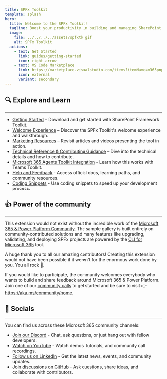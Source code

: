 ```yaml
---
title: SPFx Toolkit
template: splash
hero:
  title: Welcome to the SPFx Toolkit!
  tagline: Boost your productivity in building and managing SharePoint Framework solutions. 
  image:
    file: ../../../../assets/spfxtk.gif
    alt: SPFx Toolkit
  actions:
    - text: Get Started
      link: guides/getting-started
      icon: right-arrow
    - text: VS Code Marketplace
      link: https://marketplace.visualstudio.com/items?itemName=m365pnp.viva-connections-toolkit
      icon: external
      variant: secondary
---
```




<Introduction />


## 🔍 Explore and Learn
---

- [Getting Started](guides/getting-started) – Download and get started with SharePoint Framework Toolkit.
- [Welcome Experience](guides/welcome-experience) – Discover the SPFx Toolkit's welcome experience and walkthrough.
- [Marketing Resources](reference/marketing-resources) – Revisit articles and videos presenting the tool in action.
- [Technical Reference & Contributing Guidance](guides/contributing-guidance) – Dive into the technical details and how to contribute.
- [Microsoft 365 Agents Toolkit Integration](guides/m365-agents-toolkit) - Learn how this works with Teams Toolkit.
- [Help and Feedback](guides/help-feedback) - Access official docs, learning paths, and community resources.
- [Coding Snippets](guides/snippets) - Use coding snippets to speed up your development process.

## 👍 Power of the community
---

This extension would not exist without the incredible work of the [Microsoft 365 & Power Platform Community](https://pnp.github.io/). The sample gallery is built entirely on community-contributed solutions and many features like upgrading, validating, and deploying SPFx projects are powered by the [CLI for Microsoft 365](https://pnp.github.io/cli-microsoft365/) tool. 

A huge thank you to all our amazing contributors! Creating this extension would not have been possible if it weren't for the enormous work done by you. You all rock 🤩.

If you would like to participate, the community welcomes everybody who wants to build and share feedback around Microsoft 365 & Power Platform. Join one of our [community calls](https://pnp.github.io/#community) to get started and be sure to visit 👉 https://aka.ms/community/home.


## 💬 Socials
---

You can find us across these Microsoft 365 community channels:

- [Join our Discord](https://discord.gg/YtYrav2VGW) - Chat, ask questions, or just hang out with fellow developers.
- [Watch on YouTube](https://www.youtube.com/playlist?list=PLR9nK3mnD-OXdcwfcHGsGr78nHWLRsv1x) - Watch demos, tutorials, and community call recordings.
- [Follow us on LinkedIn](https://www.linkedin.com/company/m365pnp/posts/?feedView=all) - Get the latest news, events, and community updates.
- [Join discussions on GitHub](https://github.com/pnp/vscode-viva/discussions) - Ask questions, share ideas, and collaborate with contributors.

